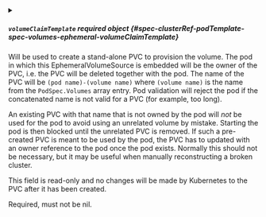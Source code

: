 


<details className="config-field" data-expandable="true">
<summary>

##### `volumeClaimTemplate` <span className="config-field-required" data-required="true">required</span> <span className="config-field-type">object</span> <span className="config-field-default"></span> <span className="config-field-enum"></span> {#spec-clusterRef-podTemplate-spec-volumes-ephemeral-volumeClaimTemplate}

Will be used to create a stand-alone PVC to provision the volume.
The pod in which this EphemeralVolumeSource is embedded will be the
owner of the PVC, i.e. the PVC will be deleted together with the
pod.  The name of the PVC will be `(pod name)-(volume name)` where
`(volume name)` is the name from the `PodSpec.Volumes` array
entry. Pod validation will reject the pod if the concatenated name
is not valid for a PVC (for example, too long).

An existing PVC with that name that is not owned by the pod
will *not* be used for the pod to avoid using an unrelated
volume by mistake. Starting the pod is then blocked until
the unrelated PVC is removed. If such a pre-created PVC is
meant to be used by the pod, the PVC has to updated with an
owner reference to the pod once the pod exists. Normally
this should not be necessary, but it may be useful when
manually reconstructing a broken cluster.

This field is read-only and no changes will be made by Kubernetes
to the PVC after it has been created.

Required, must not be nil.

</summary>

<PartialVolumeClaimTemplatereference />


</details>
